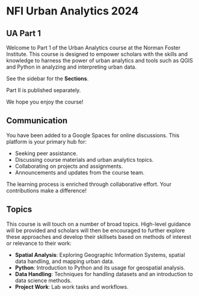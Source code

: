 # NFI Urban Analytics 2024

## UA Part 1

Welcome to Part 1 of the Urban Analytics course at the Norman Foster Institute. This course is designed to empower scholars with the skills and knowledge to harness the power of urban analytics and tools such as QGIS and Python in analyzing and interpreting urban data.

See the sidebar for the **Sections**.

Part II is published separately.

We hope you enjoy the course!

## Communication

You have been added to a Google Spaces for online discussions. This platform is your primary hub for:

- Seeking peer assistance.
- Discussing course materials and urban analytics topics.
- Collaborating on projects and assignments.
- Announcements and updates from the course team.

The learning process is enriched through collaborative effort. Your contributions make a difference!

## Topics

This course is will touch on a number of broad topics. High-level guidance will be provided and scholars will then be encouraged to further explore these approaches and develop their skillsets based on methods of interest or relevance to their work:

- **Spatial Analysis**: Exploring Geographic Information Systems, spatial data handling, and mapping urban data.
- **Python**: Introduction to Python and its usage for geospatial analysis.
- **Data Handling**: Techniques for handling datasets and an introduction to data science methods.
- **Project Work**: Lab work tasks and workflows.
